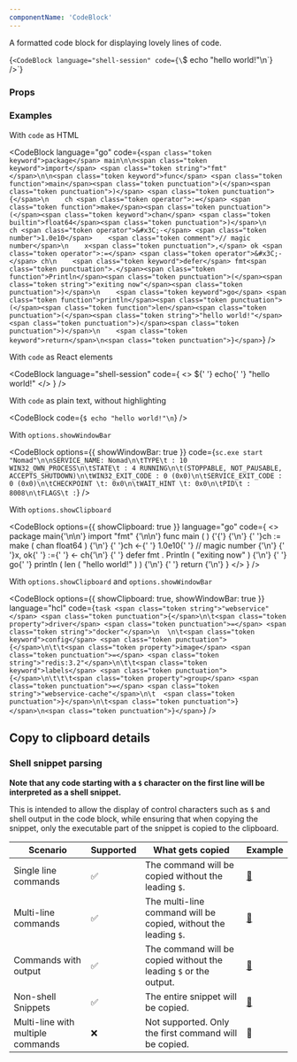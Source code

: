```yaml
---
componentName: 'CodeBlock'
---
```


A formatted code block for displaying lovely lines of code.

<LiveComponent>{`<CodeBlock language="shell-session" code={\`<span class="token command"><span class="token shell-symbol important">$</span> <span class="token bash language-bash"><span class="token builtin class-name">echo</span> <span class="token string">"hello world!"</span></span></span>\n\`} />`}</LiveComponent>

### Props

<PropsTable props={componentProps} />

### Examples

With `code` as HTML

<CodeBlock
  language="go"
  code={`<span class="token keyword">package</span> main\n\n<span class="token keyword">import</span> <span class="token string">"fmt"</span>\n\n<span class="token keyword">func</span> <span class="token function">main</span><span class="token punctuation">(</span><span class="token punctuation">)</span> <span class="token punctuation">{</span>\n    ch <span class="token operator">:=</span> <span class="token function">make</span><span class="token punctuation">(</span><span class="token keyword">chan</span> <span class="token builtin">float64</span><span class="token punctuation">)</span>\n    ch <span class="token operator">&#x3C;-</span> <span class="token number">1.0e10</span>    <span class="token comment">// magic number</span>\n    x<span class="token punctuation">,</span> ok <span class="token operator">:=</span> <span class="token operator">&#x3C;-</span> ch\n    <span class="token keyword">defer</span> fmt<span class="token punctuation">.</span><span class="token function">Println</span><span class="token punctuation">(</span><span class="token string">"exiting now"</span><span class="token punctuation">)</span>\n    <span class="token keyword">go</span> <span class="token function">println</span><span class="token punctuation">(</span><span class="token function">len</span><span class="token punctuation">(</span><span class="token string">"hello world!"</span><span class="token punctuation">)</span><span class="token punctuation">)</span>\n    <span class="token keyword">return</span>\n<span class="token punctuation">}</span>`}
/>

With `code` as React elements

<CodeBlock
  language="shell-session"
  code={
    <>
      <span className="token command">
        <span className="token shell-symbol important">$</span>{' '}
        <span className="token bash language-bash">
          <span className="token builtin class-name">echo</span>{' '}
          <span className="token string">"hello world!"</span>
        </span>
      </span>
    </>
  }
/>

With `code` as plain text, without highlighting

<CodeBlock code={`$ echo "hello world!"\n`} />

With `options.showWindowBar`

<CodeBlock
  options={{ showWindowBar: true }}
  code={`sc.exe start "Nomad"\n\nSERVICE_NAME: Nomad\n\tTYPE\t : 10 WIN32_OWN_PROCESS\n\tSTATE\t : 4 RUNNING\n\t(STOPPABLE, NOT_PAUSABLE, ACCEPTS_SHUTDOWN)\n\tWIN32_EXIT_CODE : 0 (0x0)\n\tSERVICE_EXIT_CODE : 0 (0x0)\n\tCHECKPOINT \t: 0x0\n\tWAIT_HINT \t: 0x0\n\tPID\t : 8008\n\tFLAGS\t :`}
/>

With `options.showClipboard`

<CodeBlock
  options={{ showClipboard: true }}
  language="go"
  code={
    <>
      <span className="token keyword">package</span> main{'\n\n'}
      <span className="token keyword">import</span> <span className="token string">
        "fmt"
      </span>
      {'\n\n'}
      <span className="token keyword">func</span> <span className="token function">
        main
      </span>
      <span className="token punctuation">(</span>
      <span className="token punctuation">)</span> <span className="token punctuation">
        {'{'}
      </span>
      {'\n'}
      {'    '}ch <span className="token operator">:=</span> <span className="token function">
        make
      </span>
      <span className="token punctuation">(</span>
      <span className="token keyword">chan</span> <span className="token builtin">
        float64
      </span>
      <span className="token punctuation">)</span>
      {'\n'}
      {'    '}ch <span className="token operator">&lt;-</span>{' '}
      <span className="token number">1.0e10</span>{' '}
      <span className="token comment">// magic number</span>
      {'\n'}
      {'    '}x<span className="token punctuation">,</span> ok{' '}
      <span className="token operator">:=</span>{' '}
      <span className="token operator">&lt;-</span> ch{'\n'}
      {'    '}
      <span className="token keyword">defer</span> fmt
      <span className="token punctuation">.</span>
      <span className="token function">Println</span>
      <span className="token punctuation">(</span>
      <span className="token string">"exiting now"</span>
      <span className="token punctuation">)</span>
      {'\n'}
      {'    '}
      <span className="token keyword">go</span>{' '}
      <span className="token function">println</span>
      <span className="token punctuation">(</span>
      <span className="token function">len</span>
      <span className="token punctuation">(</span>
      <span className="token string">"hello world!"</span>
      <span className="token punctuation">)</span>
      <span className="token punctuation">)</span>
      {'\n'}
      {'    '}
      <span className="token keyword">return</span>
      {'\n'}
      <span className="token punctuation">}</span>
    </>
  }
/>

With `options.showClipboard` and `options.showWindowBar`

<CodeBlock
  options={{ showClipboard: true, showWindowBar: true }}
  language="hcl"
  code={`task <span class="token string">"webservice"</span> <span class="token punctuation">{</span>\n\t<span class="token property">driver</span> <span class="token punctuation">=</span> <span class="token string">"docker"</span>\n  \n\t<span class="token keyword">config</span> <span class="token punctuation">{</span>\n\t\t<span class="token property">image</span> <span class="token punctuation">=</span> <span class="token string">"redis:3.2"</span>\n\t\t<span class="token keyword">labels</span> <span class="token punctuation">{</span>\n\t\t\t<span class="token property">group</span> <span class="token punctuation">=</span> <span class="token string">"webservice-cache"</span>\n\t  <span class="token punctuation">}</span>\n\t<span class="token punctuation">}</span>\n<span class="token punctuation">}</span>`}
/>

## Copy to clipboard details

### Shell snippet parsing

**Note that any code starting with a `$` character on the first line will be interpreted as a shell snippet.**

This is intended to allow the display of control characters such as `$` and shell output in the code block, while ensuring that when copying the snippet, only the executable part of the snippet is copied to the clipboard.

| Scenario                          | Supported | What gets copied                                                  | Example                                                                                                              |
| --------------------------------- | --------- | ----------------------------------------------------------------- | -------------------------------------------------------------------------------------------------------------------- |
| Single line commands              | ✅        | The command will be copied without the leading `$`.               | [🔗](https://learn.hashicorp.com/vault/secrets-management/sm-static-secrets#step-5-retrieve-the-secrets)             |
| Multi-line commands               | ✅        | The multi-line command will be copied, without the leading `$`.   | [🔗](https://learn.hashicorp.com/vault/secrets-management/sm-static-secrets#q-how-do-i-save-multiple-values-at-once) |
| Commands with output              | ✅        | The command will be copied without the leading `$` or the output. | [🔗](https://learn.hashicorp.com/vault/secrets-management/sm-static-secrets#additional-discussion)                   |
| Non-shell Snippets                | ✅        | The entire snippet will be copied.                                | [🔗](https://learn.hashicorp.com/nomad/getting-started/jobs#modifying-a-job)                                         |
| Multi-line with multiple commands | ❌        | Not supported. Only the first command will be copied.             | 🛑                                                                                                                   |
